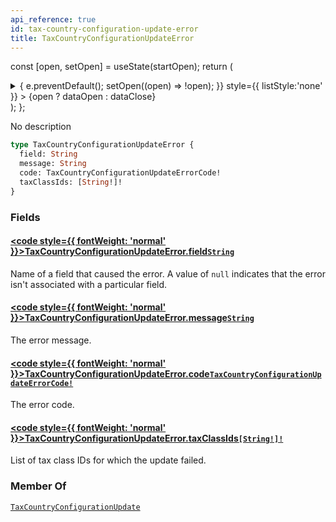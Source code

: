 ```yaml
---
api_reference: true
id: tax-country-configuration-update-error
title: TaxCountryConfigurationUpdateError
---
```






const [open, setOpen] = useState(startOpen);
return (
<details {...(open ? { open: true } : {})} className="details" style={{ border:'none', boxShadow:'none', background:'var(--ifm-background-color)' }}>
<summary
onClick={(e) => {
e.preventDefault();
setOpen((open) => !open);
}}
style={{ listStyle:'none' }} >
{open ? dataOpen : dataClose}
</summary>
{open && children}
</details>
);
};

No description

```graphql
type TaxCountryConfigurationUpdateError {
  field: String
  message: String
  code: TaxCountryConfigurationUpdateErrorCode!
  taxClassIds: [String!]!
}
```

### Fields

#### [<code style={{ fontWeight: 'normal' }}>TaxCountryConfigurationUpdateError.<b>field</b></code>](#)<Bullet />[`String`](../../../api-reference/miscellaneous/scalars/string.mdx) <Badge class="badge badge--secondary" text="scalar"/> <Badge class="badge badge--secondary" text="miscellaneous"/>

Name of a field that caused the error. A value of `null` indicates that the error isn't associated with a particular field.

#### [<code style={{ fontWeight: 'normal' }}>TaxCountryConfigurationUpdateError.<b>message</b></code>](#)<Bullet />[`String`](../../../api-reference/miscellaneous/scalars/string.mdx) <Badge class="badge badge--secondary" text="scalar"/> <Badge class="badge badge--secondary" text="miscellaneous"/>

The error message.

#### [<code style={{ fontWeight: 'normal' }}>TaxCountryConfigurationUpdateError.<b>code</b></code>](#)<Bullet />[`TaxCountryConfigurationUpdateErrorCode!`](../../../api-reference/taxes/enums/tax-country-configuration-update-error-code.mdx) <Badge class="badge badge--secondary" text="non-null"/> <Badge class="badge badge--secondary" text="enum"/> <Badge class="badge badge--secondary" text="taxes"/>

The error code.

#### [<code style={{ fontWeight: 'normal' }}>TaxCountryConfigurationUpdateError.<b>taxClassIds</b></code>](#)<Bullet />[`[String!]!`](../../../api-reference/miscellaneous/scalars/string.mdx) <Badge class="badge badge--secondary" text="non-null"/> <Badge class="badge badge--secondary" text="scalar"/> <Badge class="badge badge--secondary" text="miscellaneous"/>

List of tax class IDs for which the update failed.

### Member Of

[`TaxCountryConfigurationUpdate`](../../../api-reference/taxes/objects/tax-country-configuration-update.mdx) <Badge class="badge badge--secondary" text="object"/>

